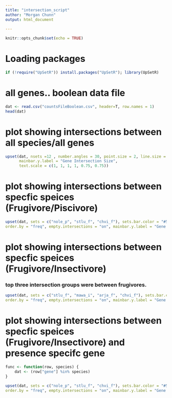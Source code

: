 ```yaml
---
title: "intersection_script"
author: "Morgan Chunn"
output: html_document
 
---
```


```r
knitr::opts_chunk$set(echo = TRUE)
```

# Loading packages 
```r
if (!require("UpSetR")) install.packages("UpSetR"); library(UpSetR)
```


# all genes.. boolean data file 
```r
dat <- read.csv("countsFileBoolean.csv", header=T, row.names = 1)
head(dat)
```

# plot showing intersections between all species/all genes 
```r
upset(dat, nsets =12 , number.angles = 30, point.size = 2, line.size = 1, 
      mainbar.y.label = "Gene Intersection Size", 
      text.scale = c(1, 1, 1, 1, 0.75, 0.75))
```

# plot showing intersections between specfic speices (Frugivore/Piscivore)
```r

upset(dat, sets = c("nole_p", "stlu_f", "chvi_f"), sets.bar.color = "#56B4E9",
order.by = "freq", empty.intersections = "on", mainbar.y.label = "Gene Intersections" , query.legend = "top", queries = list(list(query = intersects, params = list("stlu_f","chvi_f"), color = "orange", active = T, query.name = "Frugivores"), (list(query = intersects, params = list("nole_p","chvi_f"), color = "red", active = T, query.name = "Frugivore/Piscivore"))))

```

# plot showing intersections between specfic speices (Frugivore/Insectivore)
### top three intersection groups were between frugivores. 
```r

upset(dat, sets = c("stlu_f", "mawa_i", "arja_f", "chvi_f"), sets.bar.color = "#56B4E9",
order.by = "freq", empty.intersections = "on", mainbar.y.label = "Gene Intersections", queries = list(list(query = intersects, params = list("stlu_f", "arja_f", "chvi_f"), color = "orange", active = T),list(query = intersects, params = list("stlu_f","arja_f"), color = "orange", active = T),list(query = intersects, params = list("stlu_f","chvi_f"), color = "orange", active = T), (list(query = intersects, params = list("stlu_f","chvi_f", "mawa_i"), color = "red", active = T))))


```

# plot showing intersections between specfic speices (Frugivore/Insectivore) and presence specifc gene 
```r
func <- function(row, species) {
    dat <- (row["gene"] %in% species) 
}

upset(dat, sets = c("nole_p", "stlu_f", "chvi_f"), sets.bar.color = "#56B4E9",
order.by = "freq", empty.intersections = "on", mainbar.y.label = "Gene Intersections" , query.legend = "top", queries = list(list(query = func, params = list(1534), color = "blue", active = F, query.name = "specific gene"),list(query = intersects, params = list("stlu_f","chvi_f"), color = "orange", active = T, query.name = "Frugivores"), (list(query = intersects, params = list("nole_p","chvi_f"), color = "red", active = T, query.name = "Frugivore/Piscivore"))))
    
```